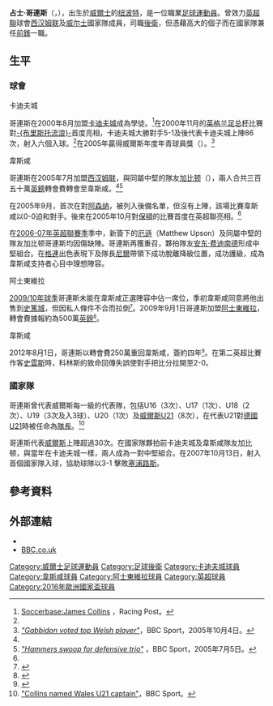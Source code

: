{{noteTA|G1=英超
|T=zh-hans:詹姆斯·科林斯;zh-hk:占士·哥連斯;zh-tw:詹姆斯·柯林斯;
|1=zh-hans:詹姆斯;zh-hk:占士;zh-tw:詹姆斯;
|2=zh-hans:科林斯;zh-hk:哥連斯;zh-tw:柯林斯;
|3=zh-hans:厄普森;zh-hk:厄遜;zh-tw:厄普森;
|4=zh-hans:费迪南德; zh-hant:費迪南
|5=zh-hans:格林;zh-hk:格連;zh-tw:格林;
}}
{{Football player infobox
| playername = 占士·哥連斯<br />{{lang|en|James Collins}}
| image               = James Collins 2016.jpg
| image_size          = 200
| fullname            = James Michael Collins<ref name="Hugman2009-10">{{Cite book
 | editor-first       = Barry J.
 | editor-last        = Hugman
 | title              = The PFA Footballers' Who's Who 2009–10
 | year               = 2009
 | publisher          = Mainstream Publishing
 | isbn               = 978-1-84596-474-0 }}</ref>
| height              = {{convert|1.88|m|ftin|abbr=on}}<ref>{{cite web
 |url        = http://www.premierleague.com/en-gb/players/profile.html/james-collins
 |title      = Premier League Player Profile James Collins
 |author     = <!--Staff writer(s); no by-line.-->
 |date       = 2015
 |website    = Premier League
 |publisher  = Barclays Premier League
 |accessdate = 26 January 2015
}}{{Dead link}}</ref>
| birth_date          = {{Birth date and age|1983|8|23|df=y}}<ref name="Hugman2009-10"/>
| birth_place         = 威爾斯[[纽波特|纽波特]]
| nickname = {{lang|en|Ginge}}
| currentclub         = 
| clubnumber          = 
| position = [[後衛_(足球)|後衛]]
| youthyears1         = 1998–2000
| youthclubs1         = [[卡迪夫城足球俱乐部|卡迪夫城]]
| years1              = 2000–2005
| clubs1              = [[卡迪夫城足球俱乐部|卡迪夫城]]
| caps1               = 66
| goals1              = 3
| years2              = 2005–2009
| clubs2              = [[西汉姆联足球俱乐部|西汉姆联]]
| caps2               = 54
| goals2              = 2
| years3              = 2009–2012
| clubs3              = [[阿士東維拉足球會|阿士東維拉]]
| caps3               = 91
| goals3              = 5
| years4              = 2012–2018
| clubs4              = [[西汉姆联足球俱乐部|西汉姆联]]
| caps4               = 134
| goals4              = 4<!-- LEAGUE goals only here -->
| clubs5              = [[伊普斯維奇城足球俱樂部|葉士域治]]
| years5              = 2019
| caps5               = 6
| goals5              = 0
| totalcaps           = 351
| totalgoals          = 14
| nationalyears1      = 2001
| nationalteam1       = [[威爾斯19歲以下足球代表隊|威爾斯U19]]
| nationalcaps1       = 3
| nationalgoals1      = 0
| nationalyears2      = 2002
| nationalteam2       = 威爾斯U20
| nationalcaps2       = 2
| nationalgoals2      = 0
| nationalyears3      = 2002–2004
| nationalteam3       = [[威爾斯21歲以下足球代表隊|威爾斯U21]]
| nationalcaps3       = 8
| nationalgoals3      = 0
| nationalyears4      = 2004–2016
| nationalteam4       = [[威爾斯足球代表隊|威爾斯]]
| nationalcaps4       = 51
| nationalgoals4      = 3
}}

'''占士·哥連斯'''（{{lang-en|'''James Collins'''}}，{{bd|1983年|8月23日|catIdx=Collins, James}}），出生於[[威爾士|威爾士]]的[[纽波特|纽波特]]，是一位職業[[足球|足球運動員]]。曾效力[[英格兰足球超级联赛|英超聯]]球會[[西汉姆联足球俱乐部|西汉姆联]]及[[威爾斯足球代表隊|威尔士]]國家隊成員，司職[[後衛_(足球)|後衛]]，但憑藉高大的個子而在國家隊兼任[[前鋒_(足球)|前鋒]]一職。

== 生平 ==
=== 球會 ===
;卡迪夫城
哥連斯在2000年8月加盟[[卡迪夫城足球俱乐部|卡迪夫城]]成為學徒。<ref name=sbase>[http://www.soccerbase.com/players_details.sd?playerid=23583 Soccerbase:James Collins] {{Wayback|url=http://www.soccerbase.com/players_details.sd?playerid=23583 |date=20071127135250 }}，Racing Post。</ref>在2000年11月的[[英格兰足总杯|英格兰足总杯]]比賽對[[布里斯托流浪足球俱乐部|-{布里斯托流浪}-]]首度亮相，卡迪夫城大勝對手5-1及後代表卡迪夫城上陣86次，射入六個入球。<ref name=sbase />在2005年贏得威爾斯年度年青球員獎（{{lang|en|Welsh Young Player of the Year award}}）。<ref name=bbcoct95>[http://news.bbc.co.uk/sport1/hi/football/internationals/4307482.stm ''"Gabbidon voted top Welsh player"'']，BBC Sport，2005年10月4日。</ref>

;韋斯咸
哥連斯在2005年7月加盟[[西汉姆联足球俱乐部|西汉姆联]]，與同屬中堅的隊友[[丹尼·加比顿|加比顿]]（{{lang|en|Danny Gabbidon}}），兩人合共三百五十萬[[英鎊|英鎊]]轉會費轉會至韋斯咸。<ref name=bbcoct95 /><ref>[http://news.bbc.co.uk/sport1/hi/football/teams/w/west_ham_utd/4642147.stm ''"Hammers swoop for defensive trio"''] {{Wayback|url=http://news.bbc.co.uk/sport1/hi/football/teams/w/west_ham_utd/4642147.stm |date=20070910201224 }}，BBC Sport，2005年7月5日。</ref>

在2005年9月，首次在對[[阿森纳足球俱乐部|阿森纳]]，被列入後備名單，但沒有上陣，該場比賽韋斯咸以0-0迫和對手。後來在2005年10月對[[博尔顿足球俱乐部|保頓]]的比賽首度在英超聯亮相。<ref name=sbase />

在[[2006年至2007年英格蘭超級聯賽|2006-07年英超聯賽季]]季中，新簽下的[[马修·厄普森|厄遜]]（Matthew Upson）及同屬中堅的隊友加比顿哥連斯均因傷缺陣。哥連斯再獲重召，夥拍隊友[[安东·费迪南德|安东·费迪南德]]形成中堅組合。在[[羅拔·格連|格連]]出色表現下及隊長[[盧卡斯·尼爾|尼爾]]帶領下成功脫離降級位置，成功護級，成為韋斯咸支持者心目中理想陣容。

;阿士東維拉
[[2009年至2010年英格蘭足球超級聯賽|2009/10年球季]]哥連斯未能在韋斯咸正選陣容中佔一席位，季初韋斯咸同意將他出售到[[斯托克城足球俱乐部|史篤城]]，但因私人條件不合而拉倒<small><ref>{{cite news |language=en |url=http://news.bbc.co.uk/sport2/hi/football/teams/s/stoke_city/8207905.stm |title=Collins fails to agree Stoke move |publisher=[[BBC|BBC]] Sport |date=2009-08-19 |accessdate=2009-09-02 |archive-date=2020-04-18 |archive-url=https://web.archive.org/web/20200418040250/http://news.bbc.co.uk/sport2/hi/football/teams/s/stoke_city/8207905.stm |dead-url=no }}</ref></small>。2009年9月1日哥連斯加盟[[阿士東維拉足球會|阿士東維拉]]，轉會費據報約為500萬[[英鎊|英鎊]]<small><ref>{{cite news |language=en |url=http://news.bbc.co.uk/sport2/hi/football/teams/a/aston_villa/8232076.stm |title=Collins completes move to Villa |publisher=[[BBC|BBC]] Sport |date=2009-09-01 |accessdate=2009-09-02 |archive-date=2020-04-18 |archive-url=https://web.archive.org/web/20200418040256/http://news.bbc.co.uk/sport2/hi/football/teams/a/aston_villa/8232076.stm |dead-url=no }}</ref></small>。

;韋斯咸
2012年8月1日，哥連斯以轉會費250萬重回韋斯咸，簽約四年<small><ref>{{cite news |language=en |url=http://www.bbc.co.uk/sport/0/football/19076460 |title=James Collins joins West Ham from Aston Villa for £2.5m |publisher=[[BBC|BBC]] Sport |date=2012-08-01 |accessdate=2012-08-14 |archive-date=2012-11-05 |archive-url=https://web.archive.org/web/20121105122524/http://www.bbc.co.uk/sport/0/football/19076460 |dead-url=no }}</ref></small>。在第二英超比賽作客[[史雲斯足球會|史雲斯]]時，科林斯的致命回傳失誤使對手把比分拉開至2-0。

=== 國家隊 ===
哥連斯曾代表威爾斯每一級的代表隊，包括U16（3次）、U17（1次）、U18（2次）、U19（3次及入3球）、U20（1次）及[[威爾斯21歲以下足球代表隊|威爾斯U21]]（8次），在代表U21對[[德國21歲以下國家足球隊|德國U21]]時被任命為[[隊長_(足球)|隊長]]。<ref>[http://news.bbc.co.uk/sport1/hi/football/internationals/4209793.stm "Collins named Wales U21 captain"]，BBC Sport。</ref>

哥連斯代表[[威爾斯足球代表隊|威爾斯]]上陣超過30次。在國家隊夥拍前卡迪夫城及韋斯咸隊友加比顿，與當年在卡迪夫城一樣，兩人成為一對中堅組合。在2007年10月13日，射入首個國家隊入球，協助球隊以3-1 擊敗[[塞浦路斯國家足球隊|塞浦路斯]]。

== 參考資料 ==
{{reflist}}

== 外部連結 ==
* {{soccerbase|id=23583|name=詹姆斯·科林斯}}
* [http://news.bbc.co.uk/sport1/shared/bsp/hi/football/statistics/players/c/collins_203533.stm BBC.co.uk] {{Wayback|url=http://news.bbc.co.uk/sport1/shared/bsp/hi/football/statistics/players/c/collins_203533.stm |date=20090208151537 }}

{{2016年歐洲國家盃威爾斯參賽名單}}

{{DEFAULTSORT:Collins, James}}

[[Category:威爾士足球運動員|Category:威爾士足球運動員]]
[[Category:足球後衛|Category:足球後衛]]
[[Category:卡迪夫城球員|Category:卡迪夫城球員]]
[[Category:韋斯咸球員|Category:韋斯咸球員]]
[[Category:阿士東維拉球員|Category:阿士東維拉球員]]
[[Category:英超球員|Category:英超球員]]
[[Category:2016年歐洲國家盃球員|Category:2016年歐洲國家盃球員]]